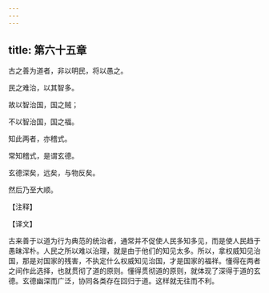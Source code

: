 ```yaml
---
---
---
```

title: 第六十五章
---

古之善为道者，非以明民，将以愚之。

民之难治，以其智多。

故以智治国，国之贼；

不以智治国，国之福。

知此两者，亦稽式。

常知稽式，是谓玄德。

玄德深矣，远矣，与物反矣。

然后乃至大顺。

【注释】

【译文】

古来善于以道为行为典范的统治者，通常并不促使人民多知多见，而是使人民趋于愚昧浑朴。人民之所以难以治理，就是由于他们的知见太多。所以，拿权威知见治国，那是对国家的残害，不执定什么权威知见治国，才是国家的福祥。懂得在两者之间作此选择，也就贯彻了道的原则。懂得贯彻道的原则，就体现了深得于道的玄德。玄德幽深而广泛，协同各类存在回归于道。这样就无往而不利。